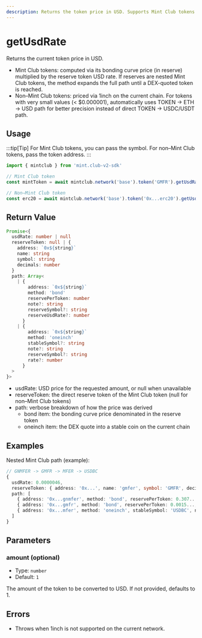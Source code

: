 ```yaml
---
description: Returns the token price in USD. Supports Mint Club tokens (bond path) and non–Mint Club tokens (1inch).
---
```


# getUsdRate

Returns the current token price in USD.

- Mint Club tokens: computed via its bonding curve price (in reserve) multiplied by the reserve token USD rate. If reserves are nested Mint Club tokens, the method expands the full path until a DEX-quoted token is reached.
- Non–Mint Club tokens: priced via 1inch on the current chain. For tokens with very small values (< $0.000001), automatically uses TOKEN → ETH → USD path for better precision instead of direct TOKEN → USDC/USDT path.

## Usage

:::tip[Tip]
For Mint Club tokens, you can pass the symbol. For non–Mint Club tokens, pass the token address.
:::

```ts twoslash [example.ts]
import { mintclub } from 'mint.club-v2-sdk'

// Mint Club token
const mintToken = await mintclub.network('base').token('GMFR').getUsdRate()

// Non–Mint Club token
const erc20 = await mintclub.network('base').token('0x...erc20').getUsdRate(100)
```

## Return Value

```ts
Promise<{
  usdRate: number | null
  reserveToken: null | {
    address: `0x${string}`
    name: string
    symbol: string
    decimals: number
  }
  path: Array<
    | {
        address: `0x${string}`
        method: 'bond'
        reservePerToken: number
        note?: string
        reserveSymbol?: string
        reserveUsdRate?: number
      }
    | {
        address: `0x${string}`
        method: 'oneinch'
        stableSymbol?: string
        note?: string
        reserveSymbol?: string
        rate?: number
      }
  >
}>
```

- usdRate: USD price for the requested amount, or null when unavailable
- reserveToken: the direct reserve token of the Mint Club token (null for non–Mint Club tokens)
- path: verbose breakdown of how the price was derived
  - bond item: the bonding curve price denominated in the reserve token
  - oneinch item: the DEX quote into a stable coin on the current chain

## Examples

Nested Mint Club path (example):

```ts
// GNMFER -> GMFR -> MFER -> USDBC
{
  usdRate: 0.0000046,
  reserveToken: { address: '0x...', name: 'gmfer', symbol: 'GMFR', decimals: 18 },
  path: [
    { address: '0x...gnmfer', method: 'bond', reservePerToken: 0.307..., reserveSymbol: 'GMFR' },
    { address: '0x...gmfr', method: 'bond', reservePerToken: 0.0015..., reserveSymbol: 'MFER' },
    { address: '0x...mfer', method: 'oneinch', stableSymbol: 'USDBC', note: 'dex quote to stable', rate: 3.05 }
  ]
}
```

## Parameters

### amount (optional)

- Type: `number`
- Default: `1`

The amount of the token to be converted to USD. If not provided, defaults to 1.

## Errors

- Throws when 1inch is not supported on the current network.
